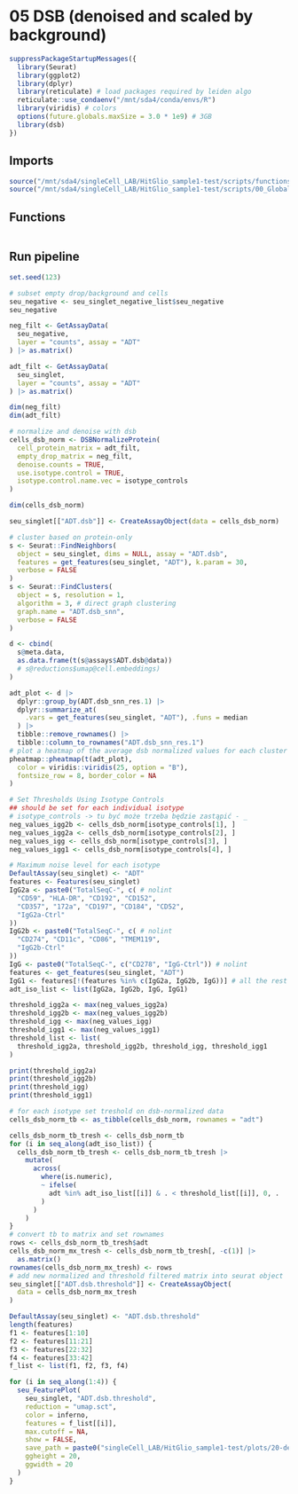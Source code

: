 # 05 DSB (denoised and scaled by background)

```r
suppressPackageStartupMessages({
  library(Seurat)
  library(ggplot2)
  library(dplyr)
  library(reticulate) # load packages required by leiden algo
  reticulate::use_condaenv("/mnt/sda4/conda/envs/R")
  library(viridis) # colors
  options(future.globals.maxSize = 3.0 * 1e9) # 3GB
  library(dsb)
})
```

## Imports
```r
source("/mnt/sda4/singleCell_LAB/HitGlio_sample1-test/scripts/functions.R")
source("/mnt/sda4/singleCell_LAB/HitGlio_sample1-test/scripts/00_Global_vars.R")
```

## Functions
```r

```


## Run pipeline
```r
set.seed(123)

# subset empty drop/background and cells
seu_negative <- seu_singlet_negative_list$seu_negative
seu_negative

neg_filt <- GetAssayData(
  seu_negative,
  layer = "counts", assay = "ADT"
) |> as.matrix()

adt_filt <- GetAssayData(
  seu_singlet,
  layer = "counts", assay = "ADT"
) |> as.matrix()

dim(neg_filt)
dim(adt_filt)

# normalize and denoise with dsb
cells_dsb_norm <- DSBNormalizeProtein(
  cell_protein_matrix = adt_filt,
  empty_drop_matrix = neg_filt,
  denoise.counts = TRUE,
  use.isotype.control = TRUE,
  isotype.control.name.vec = isotype_controls
)

dim(cells_dsb_norm)

seu_singlet[["ADT.dsb"]] <- CreateAssayObject(data = cells_dsb_norm)

# cluster based on protein-only
s <- Seurat::FindNeighbors(
  object = seu_singlet, dims = NULL, assay = "ADT.dsb",
  features = get_features(seu_singlet, "ADT"), k.param = 30,
  verbose = FALSE
)
s <- Seurat::FindClusters(
  object = s, resolution = 1,
  algorithm = 3, # direct graph clustering
  graph.name = "ADT.dsb_snn",
  verbose = FALSE
)

d <- cbind(
  s@meta.data,
  as.data.frame(t(s@assays$ADT.dsb@data))
  # s@reductions$umap@cell.embeddings)
)

adt_plot <- d |>
  dplyr::group_by(ADT.dsb_snn_res.1) |>
  dplyr::summarize_at(
    .vars = get_features(seu_singlet, "ADT"), .funs = median
  ) |>
  tibble::remove_rownames() |>
  tibble::column_to_rownames("ADT.dsb_snn_res.1")
# plot a heatmap of the average dsb normalized values for each cluster
pheatmap::pheatmap(t(adt_plot),
  color = viridis::viridis(25, option = "B"),
  fontsize_row = 8, border_color = NA
)

# Set Thresholds Using Isotype Controls
## should be set for each individual isotype
# isotype_controls -> tu być może trzeba będzie zastąpić - _
neg_values_igg2b <- cells_dsb_norm[isotype_controls[1], ]
neg_values_igg2a <- cells_dsb_norm[isotype_controls[2], ]
neg_values_igg <- cells_dsb_norm[isotype_controls[3], ]
neg_values_igg1 <- cells_dsb_norm[isotype_controls[4], ]

# Maximum noise level for each isotype
DefaultAssay(seu_singlet) <- "ADT"
features <- Features(seu_singlet)
IgG2a <- paste0("TotalSeqC-", c( # nolint
  "CD59", "HLA-DR", "CD192", "CD152",
  "CD357", "172a", "CD197", "CD184", "CD52",
  "IgG2a-Ctrl"
))
IgG2b <- paste0("TotalSeqC-", c( # nolint
  "CD274", "CD11c", "CD86", "TMEM119",
  "IgG2b-Ctrl"
))
IgG <- paste0("TotalSeqC-", c("CD278", "IgG-Ctrl")) # nolint
features <- get_features(seu_singlet, "ADT")
IgG1 <- features[!(features %in% c(IgG2a, IgG2b, IgG))] # all the rest # nolint
adt_iso_list <- list(IgG2a, IgG2b, IgG, IgG1)

threshold_igg2a <- max(neg_values_igg2a)
threshold_igg2b <- max(neg_values_igg2b)
threshold_igg <- max(neg_values_igg)
threshold_igg1 <- max(neg_values_igg1)
threshold_list <- list(
  threshold_igg2a, threshold_igg2b, threshold_igg, threshold_igg1
)

print(threshold_igg2a)
print(threshold_igg2b)
print(threshold_igg)
print(threshold_igg1)

# for each isotype set treshold on dsb-normalized data
cells_dsb_norm_tb <- as_tibble(cells_dsb_norm, rownames = "adt")

cells_dsb_norm_tb_tresh <- cells_dsb_norm_tb
for (i in seq_along(adt_iso_list)) {
  cells_dsb_norm_tb_tresh <- cells_dsb_norm_tb_tresh |>
    mutate(
      across(
        where(is.numeric),
        ~ ifelse(
          adt %in% adt_iso_list[[i]] & . < threshold_list[[i]], 0, .
        )
      )
    )
}
# convert tb to matrix and set rownames
rows <- cells_dsb_norm_tb_tresh$adt
cells_dsb_norm_mx_tresh <- cells_dsb_norm_tb_tresh[, -c(1)] |>
  as.matrix()
rownames(cells_dsb_norm_mx_tresh) <- rows
# add new normalized and threshold filtered matrix into seurat object
seu_singlet[["ADT.dsb.threshold"]] <- CreateAssayObject(
  data = cells_dsb_norm_mx_tresh
)

DefaultAssay(seu_singlet) <- "ADT.dsb.threshold"
length(features)
f1 <- features[1:10]
f2 <- features[11:21]
f3 <- features[22:32]
f4 <- features[33:42]
f_list <- list(f1, f2, f3, f4)

for (i in seq_along(1:4)) {
  seu_FeaturePlot(
    seu_singlet, "ADT.dsb.threshold",
    reduction = "umap.sct",
    color = inferno,
    features = f_list[[i]],
    max.cutoff = NA,
    show = FALSE,
    save_path = paste0("singleCell_LAB/HitGlio_sample1-test/plots/20-dec-24_sct_dsb-threshold/panel_", i),
    ggheight = 20,
    ggwidth = 20
  )
}
```




